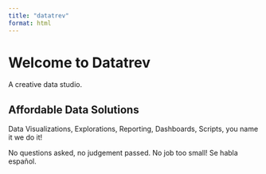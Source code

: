 ```yaml
---
title: "datatrev"
format: html
---
```


# Welcome to Datatrev

A creative data studio.

## Affordable Data Solutions

Data Visualizations, Explorations, Reporting, Dashboards, Scripts, you name it we do it!

No questions asked, no judgement passed. No job too small! Se habla español.
